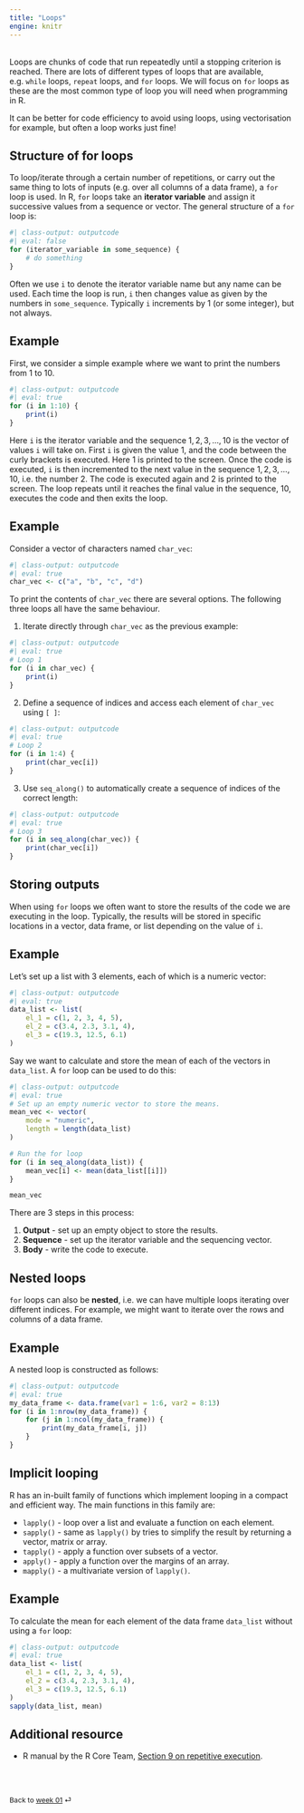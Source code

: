```yaml
---
title: "Loops"
engine: knitr
---
```


<br>
Loops are chunks of code that run repeatedly until a stopping criterion is reached. There are lots of different types of loops that are available, e.g. `while` loops, `repeat` loops, and `for` loops. We will focus on `for` loops as these are the most common type of loop you will need when programming in R.

::: {.callout-note appearance="simple"}

It can be better for code efficiency to avoid using loops, using vectorisation for example, but often a loop works just fine!

:::


## Structure of for loops

To loop/iterate through a certain number of repetitions, or carry out the same thing to lots of inputs (e.g. over all columns of a data frame), a `for` loop is used. In R, `for` loops take an **iterator variable** and assign it successive values from a sequence or vector. The general structure of a `for` loop is:

```r
#| class-output: outputcode
#| eval: false
for (iterator_variable in some_sequence) {
    # do something
}
```

Often we use `i` to denote the iterator variable name but any name can be used. Each time the loop is run, `i` then changes value as given by the numbers in `some_sequence`. Typically `i` increments by $1$ (or some integer), but not always.

::: {.callout-note appearance="simple"}

## Example

First, we consider a simple example where we want to print the numbers from $1$ to $10$.

```r
#| class-output: outputcode
#| eval: true
for (i in 1:10) {
    print(i)
}
```

Here `i` is the iterator variable and the sequence $1, 2, 3, \dots, 10$ is the vector of values `i` will take on. First `i` is given the value $1$, and the code between the curly brackets is executed. Here $1$ is printed to the screen. Once the code is executed, `i` is then incremented to the next value in the sequence $1, 2, 3, \dots, 10$, i.e. the number $2$. The code is executed again and $2$ is printed to the screen. The loop repeats until it reaches the final value in the sequence, $10$, executes the code and then exits the loop. 

:::


::: {.callout-note appearance="simple"}

## Example

Consider a vector of characters named `char_vec`:
```r
#| class-output: outputcode
#| eval: true
char_vec <- c("a", "b", "c", "d")
```

To print the contents of `char_vec` there are several options. The following three loops all have the same behaviour.

1. Iterate directly through `char_vec` as the previous example:
```r
#| class-output: outputcode
#| eval: true
# Loop 1
for (i in char_vec) {
    print(i)
}
```
    

2. Define a sequence of indices and access each element of `char_vec` using `[ ]`:
```r
#| class-output: outputcode
#| eval: true
# Loop 2
for (i in 1:4) {
    print(char_vec[i])
}
```

3. Use `seq_along()` to automatically create a sequence of indices of the correct length:
```r
#| class-output: outputcode
#| eval: true
# Loop 3
for (i in seq_along(char_vec)) {
    print(char_vec[i])
}
```

:::

## Storing outputs

When using `for` loops we often want to store the results of the code we are executing in the loop. Typically, the results will be stored in specific locations in a vector, data frame, or list depending on the value of `i`. 

::: {.callout-note appearance="simple"}

## Example

Let's set up a list with $3$ elements, each of which is a numeric vector:

```r
#| class-output: outputcode
#| eval: true
data_list <- list(
    el_1 = c(1, 2, 3, 4, 5),
    el_2 = c(3.4, 2.3, 3.1, 4),
    el_3 = c(19.3, 12.5, 6.1)
)
```

Say we want to calculate and store the mean of each of the vectors in `data_list`. A `for` loop can be used to do this:

```r
#| class-output: outputcode
#| eval: true
# Set up an empty numeric vector to store the means. 
mean_vec <- vector(
    mode = "numeric",
    length = length(data_list)
)

# Run the for loop 
for (i in seq_along(data_list)) {
    mean_vec[i] <- mean(data_list[[i]]) 
}

mean_vec
```

:::

There are 3 steps in this process:

1. **Output** - set up an empty object to store the results.  
2. **Sequence** - set up the iterator variable and the sequencing vector.  
3. **Body** - write the code to execute.
    
## Nested loops

`for` loops can also be **nested**, i.e. we can have multiple loops iterating over different indices. For example, we might want to iterate over the rows and columns of a data frame.

::: {.callout-note appearance="simple"}

## Example

A nested loop is constructed as follows:
```r
#| class-output: outputcode
#| eval: true
my_data_frame <- data.frame(var1 = 1:6, var2 = 8:13)
for (i in 1:nrow(my_data_frame)) {
    for (j in 1:ncol(my_data_frame)) {
        print(my_data_frame[i, j])
    }   
}
```

:::

## Implicit looping

R has an in-built family of functions which implement looping in a compact and efficient way. The main functions in this family are:  
  
* `lapply()` - loop over a list and evaluate a function on each element.
* `sapply()` - same as `lapply()` by tries to simplify the result by returning a vector, matrix or array.
* `tapply()` - apply a function over subsets of a vector.
* `apply()` - apply a function over the margins of an array.
* `mapply()` - a multivariate version of `lapply()`.

::: {.callout-note appearance="simple"}

## Example

To calculate the mean for each element of the data frame `data_list` without using a `for` loop:

```r
#| class-output: outputcode
#| eval: true
data_list <- list(
    el_1 = c(1, 2, 3, 4, 5),
    el_2 = c(3.4, 2.3, 3.1, 4),
    el_3 = c(19.3, 12.5, 6.1)
)
sapply(data_list, mean)
```

:::

## Additional resource

- R manual by the R Core Team, [Section 9 on repetitive execution](https://cran.r-project.org/doc/manuals/r-release/R-intro.html#Repetitive-execution).

<br><br>

::: {style="font-size: 0.875em;"}
Back to [week 01](/weeks/week-1.qmd) ⏎
:::